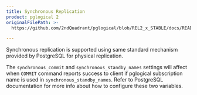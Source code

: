 ```yaml
---
title: Synchronous Replication
product: pglogical 2
originalFilePath: >-
  https://github.com/2ndQuadrant/pglogical/blob/REL2_x_STABLE/docs/README.md?plain=1#L663-#L671

---
```


Synchronous replication is supported using same standard mechanism provided
by PostgreSQL for physical replication.

The `synchronous_commit` and `synchronous_standby_names` settings will affect
when `COMMIT` command reports success to client if pglogical subscription
name is used in `synchronous_standby_names`. Refer to PostgreSQL
documentation for more info about how to configure these two variables.
